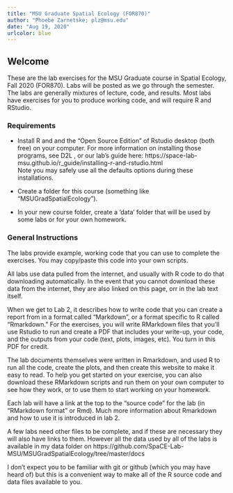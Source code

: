 ```yaml
---
title: "MSU Graduate Spatial Ecology (FOR870)"
author: "Phoebe Zarnetske; plz@msu.edu"
date: "Aug 19, 2020"
urlcolor: blue
---
```


## Welcome {-}


These are the lab exercises for the MSU Graduate course in Spatial Ecology, Fall 2020 (FOR870). Labs will be posted as we go through the semester.   The labs are generally mixtures of lecture, code, and results.  Most labs have exercises for you to produce working code, and will require R and RStudio. 

### Requirements

  * Install R and and the "Open Source Edition" of Rstudio desktop (both free) on your computer.   For more information on installing those programs, see D2L , or our lab's guide here: https://space-lab-msu.github.io/r_guide/installing-r-and-rstudio.html   
   Note you may safely use all the defaults options during these installations.    

  * Create a folder for this course (something like "MSUGradSpatialEcology").
  
  * In your new course folder, create a 'data' folder that will be used by some labs or for your own homework.   


### General Instructions

The labs provide example, working code that you can use to complete the exercises.   You may copy/paste this code into your own scripts.  

All labs use data pulled from the internet, and usually with R code to do that downloading automatically.   In the event that you cannot download these data from the internet, they are also linked on this page, orr in the lab text itself. 

When we get to Lab 2, it describes how to write code that you can create a report from in a format called "Markdown", or a format specific to R called "Rmarkdown."   For the exercises, you will write RMarkdown files that you'll use Rstudio to run and create a PDF that includes your write-up, your code, and the outputs from your code (text, plots, images, etc).    You turn in this PDF for credit.   

The lab documents themselves were written in Rmarkdown, and used R to run all the code, create the plots, and then create this website to make it easy to read.   To help you get started on your exercise, you can also download these RMarkdown scripts and run them on your own computer to see how they work, or to use them to start working on your homework.    

Each lab will have a link at the top to the "source code" for the lab (in "RMarkdown format" or Rmd).   Much more information about Rmarkdown and how to use it is introduced in lab 2.  

A few labs need other files to be complete, and if these are necessary they will also have links to them.   However all the data used by all of the labs is available in my data folder on https://github.com/SpaCE-Lab-MSU/MSUGradSpatialEcology/tree/master/docs

I don't expect you to be familiar with git or github (which you may have heard of) but this is a convenient way to make all of the R source code and data files available to you.  

